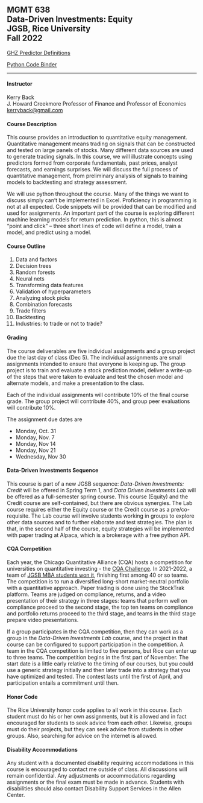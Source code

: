## MGMT 638<br>Data-Driven Investments: Equity<br>JGSB, Rice University<br>Fall 2022

[GHZ Predictor Definitions](ghz-predictors.xlsx)

[Python Code Binder](https://mybinder.org/v2/gh/kerryback/2022-638-binder.git/HEAD)

<hr>

#### Instructor

Kerry Back<br>
J. Howard Creekmore Professor of Finance and Professor of Economics<br>
<a href="mailto:kerryback@gmail.com">kerryback@gmail.com</a>

   
#### Course Description   

This course provides an introduction to quantitative equity management.  Quantitative management means trading on signals that can be constructed and tested on large panels of stocks.  Many different data sources are used to generate trading signals.  In this course, we will illustrate concepts using predictors formed from corporate fundamentals, past prices, analyst forecasts, and earnings surprises.  We will discuss the full process of quantitative management, from preliminary analysis of signals to training models to backtesting and strategy assessment.  

We will use python throughout the course.  Many of the things we want to discuss simply can't be implemented in Excel.  Proficiency in programming is not at all expected.  Code snippets will be provided that can be modified and used for assignments.  An important part of the course is exploring different machine learning models for return prediction.  In python, this is almost "point and click" -- three short lines of code will define a model, train a model, and predict using a model.


#### Course Outline

1. Data and factors
2. Decision trees
3. Random forests
4. Neural nets
5. Transforming data features
6. Validation of hyperparameters
7. Analyzing stock picks
8. Combination forecasts
9. Trade filters
10. Backtesting
11. Industries: to trade or not to trade?


#### Grading

The course deliverables are five  individual assignments and a group project due the last day of class (Dec 5).  The individual assignments are small assignments intended to ensure that everyone is keeping up.  The group project is to train and evaluate a stock prediction model, deliver a write-up of the steps that were taken to evaluate and test the chosen model and alternate models, and make a presentation to the class.

Each of the individual assignments will contribute 10% of the final course grade.  The group project will contribute 40%, and group peer evaluations will contribute 10%.

The assignment due dates are

- Monday, Oct. 31
- Monday, Nov. 7
- Monday, Nov 14
- Monday, Nov 21
- Wednesday, Nov 30


#### Data-Driven Investments Sequence

This course is part of a new JGSB sequence: *Data-Driven Investments: Credit* will be offered in Spring Term 1, and *Data Driven Investments Lab* will be offered as a full-semester spring course.  This course (Equity) and the Credit course are self-contained, but there are obvious synergies.  The Lab course requires
either the Equity course or the Credit course as a pre/co-requisite.  The Lab course will involve students working in groups to explore other data sources and to further elaborate and test strategies.  The plan is that, in the second half of the course, equity strategies will be implemented with paper trading at Alpaca, which is a brokerage with a free python API.

#### CQA Competition

Each year, the Chicago Quantitative Alliance (CQA) hosts a competition for universities on quantitative investing - the [CQA Challenge](https://www.cqa.org/investment_challenge).  In 2021-2022, a team of [JGSB MBA students won it](https://www.cqa.org/past_challenges), finishing first among 40 or so teams.  The competition is to run a diversified long-short market-neutral portfolio with a quantitative approach.  Paper trading is done using the StockTrak platform.  Teams are judged on compliance, returns, and a video presentation of their strategy in three stages: teams that perform well on compliance proceed to the second stage, the top ten teams on compliance and portfolio returns proceed to the third stage, and teams in the third stage prepare video presentations.  

If a group participates in the CQA competition, then they can work as a group in the *Data-Driven Investments Lab* course, and the project in that course can be configured to support participation in the competition.  A team in the CQA competition is limited to five persons, but Rice can enter up to three teams.  The competition begins in the first part of November.  The start date is a little early relative to the timing of our courses, but you could use a generic strategy initially and then later trade into a strategy that you have optimized and tested.  The contest lasts until the first of April, and participation entails a commitment until then.  


#### Honor Code

The Rice University honor code applies to all work in this course.  Each student must do his or her own assignments, but it is allowed and in fact encouraged for students to seek advice from each other.  Likewise, groups must do their projects, but they can seek advice from students in other groups.  Also, searching for advice on the internet is allowed.


#### Disability Accommodations

Any student with a documented disability requiring accommodations in this course is encouraged to
contact me outside of class. All discussions will remain confidential. Any adjustments or accommodations
regarding assignments or the final exam must be made in advance. Students with disabilities
should also contact Disability Support Services in the Allen Center.



